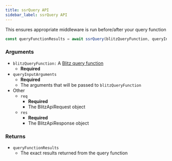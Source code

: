 ```yaml
---
title: ssrQuery API
sidebar_label: ssrQuery API
---
```


This ensures appropriate middleware is run before/after your query function

<!-- prettier-ignore -->
```js
const queryFunctionResults = await ssrQuery(blitzQueryFunction, queryInputArguments, {req, res}))
```

### Arguments

- `blitzQueryFunction:` A [Blitz query function](./query-definition)
  - **Required**
- `queryInputArguments`
  - **Required**
  - The arguments that will be passed to `blitzQueryFunction`
- Other
  - `req`
    - **Required**
    - The BlitzApiRequest object
  - `res`
    - **Required**
    - The BlitzApiResponse object

### Returns

- `queryFunctionResults`
  - The exact results returned from the query function
